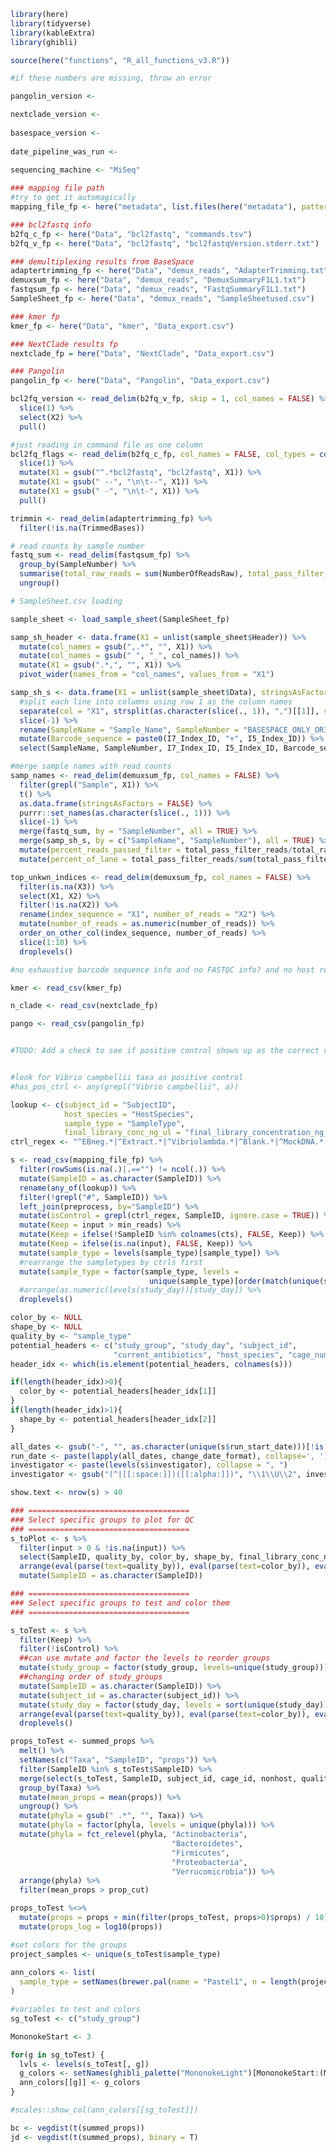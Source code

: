 
```r
library(here)
library(tidyverse)
library(kableExtra)
library(ghibli)

```

```r

source(here("functions", "R_all_functions_v3.R"))

```

```r

#if these numbers are missing, throw an error

pangolin_version <-

nextclade_version <- 
  
basespace_version <-
  
date_pipeline_was_run <- 
  
sequencing_machine <- "MiSeq"

```


```r

### mapping file path
#try to get it automagically
mapping_file_fp <- here("metadata", list.files(here("metadata"), pattern = ".tsv|.csv"))

### bcl2fastq info
b2fq_c_fp <- here("Data", "bcl2fastq", "commands.tsv")
b2fq_v_fp <- here("Data", "bcl2fastq", "bcl2fastqVersion.stderr.txt")

### demultiplexing results from BaseSpace
adaptertrimming_fp <- here("Data", "demux_reads", "AdapterTrimming.txt")
demuxsum_fp <- here("Data", "demux_reads", "DemuxSummaryF1L1.txt")
fastqsum_fp <- here("Data", "demux_reads", "FastqSummaryF1L1.txt")
SampleSheet_fp <- here("Data", "demux_reads", "SampleSheetused.csv")

### kmer fp
kmer_fp <- here("Data", "kmer", "Data_export.csv")

### NextClade results fp
nextclade_fp = here("Data", "NextClade", "Data_export.csv")

### Pangolin
pangolin_fp <- here("Data", "Pangolin", "Data_export.csv")

```

```r

bcl2fq_version <- read_delim(b2fq_v_fp, skip = 1, col_names = FALSE) %>%
  slice(1) %>%
  select(X2) %>%
  pull()

#just reading in command file as one column
bcl2fq_flags <- read_delim(b2fq_c_fp, col_names = FALSE, col_types = cols(.default = "c"), delim = ";") %>%
  slice(1) %>%
  mutate(X1 = gsub("^.*bcl2fastq", "bcl2fastq", X1)) %>%
  mutate(X1 = gsub(" --", "\n\t--", X1)) %>%
  mutate(X1 = gsub(" -", "\n\t-", X1)) %>%
  pull()

```

```r

trimmin <- read_delim(adaptertrimming_fp) %>%
  filter(!is.na(TrimmedBases))

# read counts by sample number
fastq_sum <- read_delim(fastqsum_fp) %>%
  group_by(SampleNumber) %>%
  summarise(total_raw_reads = sum(NumberOfReadsRaw), total_pass_filter_reads = sum(NumberOfReadsPF)) %>%
  ungroup()

# SampleSheet.csv loading

sample_sheet <- load_sample_sheet(SampleSheet_fp)

samp_sh_header <- data.frame(X1 = unlist(sample_sheet$Header)) %>%
  mutate(col_names = gsub(",.*", "", X1)) %>%
  mutate(col_names = gsub(" ", "_", col_names)) %>%
  mutate(X1 = gsub(".*,", "", X1)) %>%
  pivot_wider(names_from = "col_names", values_from = "X1")

samp_sh_s <- data.frame(X1 = unlist(sample_sheet$Data), stringsAsFactors = FALSE) %>%
  #split each line into columns using row 1 as the column names
  separate(col = "X1", strsplit(as.character(slice(., 1)), ",")[[1]], sep = ",") %>%
  slice(-1) %>%
  rename(SampleName = "Sample_Name", SampleNumber = "BASESPACE_ONLY_ORIGINAL_SAMPLE_NUMBER") %>%
  mutate(Barcode_sequence = paste0(I7_Index_ID, "+", I5_Index_ID)) %>%
  select(SampleName, SampleNumber, I7_Index_ID, I5_Index_ID, Barcode_sequence, Sample_Type, Index_ID)

#merge sample names with read counts
samp_names <- read_delim(demuxsum_fp, col_names = FALSE) %>%
  filter(grepl("Sample", X1)) %>%
  t() %>%
  as.data.frame(stringsAsFactors = FALSE) %>%
  purrr::set_names(as.character(slice(., 1))) %>%
  slice(-1) %>%
  merge(fastq_sum, by = "SampleNumber", all = TRUE) %>%
  merge(samp_sh_s, by = c("SampleName", "SampleNumber"), all = TRUE) %>%
  mutate(percent_reads_passed_filter = total_pass_filter_reads/total_raw_reads) %>%
  mutate(percent_of_lane = total_pass_filter_reads/sum(total_pass_filter_reads))

top_unkwn_indices <- read_delim(demuxsum_fp, col_names = FALSE) %>%
  filter(is.na(X3)) %>%
  select(X1, X2) %>%
  filter(!is.na(X2)) %>%
  rename(index_sequence = "X1", number_of_reads = "X2") %>%
  mutate(number_of_reads = as.numeric(number_of_reads)) %>%
  order_on_other_col(index_sequence, number_of_reads) %>%
  slice(1:10) %>%
  droplevels()

#no exhaustive barcode sequence info and no FASTQC info? and no host read mapping info?

```

```r

kmer <- read_csv(kmer_fp)

n_clade <- read_csv(nextclade_fp)

pango <- read_csv(pangolin_fp)


#TODO: Add a check to see if positive control shows up as the correct variant


#look for Vibrio campbellii taxa as positive control
#has_pos_ctrl <- any(grepl("Vibrio campbellii", a))


```

```r
lookup <- c(subject_id = "SubjectID",
            host_species = "HostSpecies",
            sample_type = "SampleType",
            final_library_conc_ng_ul = "final_library_concentration_ng_ul")
ctrl_regex <- "^EBneg.*|^Extract.*|^Vibriolambda.*|^Blank.*|^MockDNA.*|^DNAfreewater.*|^Geneblock.*|^Emptywell"

s <- read_csv(mapping_file_fp) %>%
  filter(rowSums(is.na(.)|.=="") != ncol(.)) %>%
  mutate(SampleID = as.character(SampleID)) %>%
  rename(any_of(lookup)) %>%
  filter(!grepl("#", SampleID)) %>%
  left_join(preprocess, by="SampleID") %>%
  mutate(isControl = grepl(ctrl_regex, SampleID, ignore.case = TRUE)) %>%
  mutate(Keep = input > min_reads) %>%
  mutate(Keep = ifelse(!SampleID %in% colnames(cts), FALSE, Keep)) %>%
  mutate(Keep = ifelse(is.na(input), FALSE, Keep)) %>%
  mutate(sample_type = levels(sample_type)[sample_type]) %>%
  #rearrange the sampletypes by ctrls first
  mutate(sample_type = factor(sample_type, levels =
                               unique(sample_type)[order(match(unique(sample_type), unique(sample_type)[grepl(ctrl_regex, gsub("-| ", "", unique(sample_type)), ignore.case = TRUE)]))])) %>%
  #arrange(as.numeric(levels(study_day))[study_day]) %>%
  droplevels()

color_by <- NULL
shape_by <- NULL
quality_by <- "sample_type"
potential_headers <- c("study_group", "study_day", "subject_id",
                       "current_antibiotics", "host_species", "cage_number") #pick 2
header_idx <- which(is.element(potential_headers, colnames(s)))

if(length(header_idx)>0){
  color_by <- potential_headers[header_idx[1]]
}
if(length(header_idx)>1){
  shape_by <- potential_headers[header_idx[2]]
}

all_dates <- gsub("-", "", as.character(unique(s$run_start_date)))[!is.na(unique(s$run_start_date))]
run_date <- paste(lapply(all_dates, change_date_format), collapse=', ')
investigator <- paste(levels(s$investigator), collapse = ", ")
investigator <- gsub("(^|[[:space:]])([[:alpha:]])", "\\1\\U\\2", investigator, perl=TRUE)

show.text <- nrow(s) > 40
```


```r
### ====================================
### Select specific groups to plot for QC
### ====================================
s_toPlot <- s %>%
  filter(input > 0 & !is.na(input)) %>%
  select(SampleID, quality_by, color_by, shape_by, final_library_conc_ng_ul, Keep, isControl) %>%
  arrange(eval(parse(text=quality_by)), eval(parse(text=color_by)), eval(parse(text=shape_by))) %>%
  mutate(SampleID = as.character(SampleID))

```

```r
### ====================================
### Select specific groups to test and color them
### ====================================

s_toTest <- s %>%
  filter(Keep) %>%
  filter(!isControl) %>%
  ##can use mutate and factor the levels to reorder groups
  mutate(study_group = factor(study_group, levels=unique(study_group))) %>%     
  ##changing order of study_groups
  mutate(SampleID = as.character(SampleID)) %>%
  mutate(subject_id = as.character(subject_id)) %>%
  mutate(study_day = factor(study_day, levels = sort(unique(study_day)))) %>%
  arrange(eval(parse(text=quality_by)), eval(parse(text=color_by)), eval(parse(text=shape_by))) %>%
  droplevels()

props_toTest <- summed_props %>%
  melt() %>%
  setNames(c("Taxa", "SampleID", "props")) %>%
  filter(SampleID %in% s_toTest$SampleID) %>%
  merge(select(s_toTest, SampleID, subject_id, cage_id, nonhost, quality_by, color_by, shape_by), by="SampleID", all.y = TRUE) %>%
  group_by(Taxa) %>%
  mutate(mean_props = mean(props)) %>%
  ungroup() %>%
  mutate(phyla = gsub(" .*", "", Taxa)) %>%
  mutate(phyla = factor(phyla, levels = unique(phyla))) %>%
  mutate(phyla = fct_relevel(phyla, "Actinobacteria",
                                    "Bacteroidetes",
                                    "Firmicutes",
                                    "Proteobacteria",
                                    "Verrucomicrobia")) %>%
  arrange(phyla) %>%
  filter(mean_props > prop_cut)

props_toTest %<>%
  mutate(props = props + min(filter(props_toTest, props>0)$props) / 10) %>%
  mutate(props_log = log10(props))

#set colors for the groups
project_samples <- unique(s_toTest$sample_type)
  
ann_colors <- list(
  sample_type = setNames(brewer.pal(name = "Pastel1", n = length(project_samples)), project_samples)
)

#variables to test and colors
sg_toTest <- c("study_group")

MononokeStart <- 3

for(g in sg_toTest) {
  lvls <- levels(s_toTest[, g])
  g_colors <- setNames(ghibli_palette("MononokeLight")[MononokeStart:(MononokeStart-1+length(lvls))], lvls)
  ann_colors[[g]] <- g_colors
}

#scales::show_col(ann_colors[[sg_toTest]])

```


```r

bc <- vegdist(t(summed_props))
jd <- vegdist(t(summed_props), binary = T)

```

```r
```
